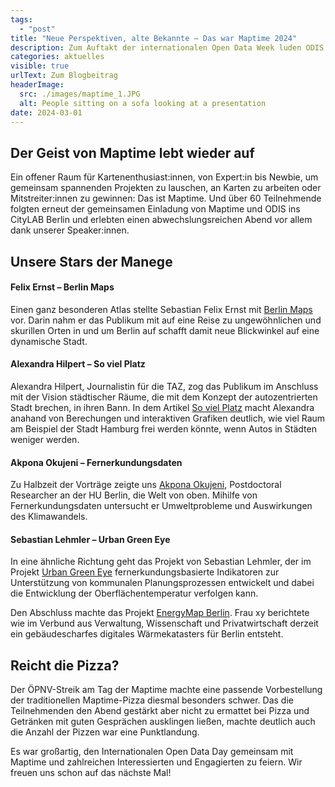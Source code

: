 ```yaml
---
tags:
  - "post"
title: "Neue Perspektiven, alte Bekannte – Das war Maptime 2024"
description: Zum Auftakt der internationalen Open Data Week luden ODIS und Maptime Berlin am 29. Februar erneut ins CityLAB zu einem bunten Abend rund um das Thema offene Daten und Karten.
categories: aktuelles
visible: true
urlText: Zum Blogbeitrag
headerImage:
  src: ./images/maptime_1.JPG
  alt: People sitting on a sofa looking at a presentation
date: 2024-03-01
---
```


## Der Geist von Maptime lebt wieder auf

Ein offener Raum für Kartenenthusiast:innen, von Expert:in bis Newbie, um gemeinsam spannenden Projekten zu lauschen, an Karten zu arbeiten oder Mitstreiter:innen zu gewinnen: Das ist Maptime. Und über 60 Teilnehmende folgten erneut der gemeinsamen Einladung von Maptime und ODIS ins CityLAB Berlin und erlebten einen abwechslungsreichen Abend vor allem dank unserer Speaker:innen.



<ImageSection
  src={image1}
  caption="Full House im CityLAB Berlin"
  fullWidth
/>

## Unsere Stars der Manege

#### Felix Ernst – Berlin Maps
Einen ganz besonderen Atlas stellte Sebastian Felix Ernst mit [Berlin Maps](https://ruby-press.com/shop/berlin-maps/) vor. Darin nahm er das Publikum mit auf eine Reise zu ungewöhnlichen und skurillen Orten in und um Berlin auf schafft damit neue Blickwinkel auf eine dynamische Stadt. 


<ImageSection
  src={image2}
  caption="Felix Ernst stellt Berlin Maps vor."
/>

#### Alexandra Hilpert – So viel Platz

Alexandra Hilpert, Journalistin für die TAZ, zog das Publikum im Anschluss mit der Vision städtischer Räume, die mit dem Konzept der autozentrierten Stadt brechen, in ihren Bann. In dem Artikel [So viel Platz](https://taz.de/Was-Staedte-durch-weniger-Autos-gewinnen/!5986938/) macht Alexandra anahand von Berechungen und interaktiven Grafiken deutlich, wie viel Raum am Beispiel der Stadt Hamburg frei werden könnte, wenn Autos in Städten weniger werden.


<ImageSection
  src={image3}
  caption="Alexandra Hilpert stellt per Zoom Visionen städtischer Räume vor."
/>

#### Akpona Okujeni – Fernerkundungsdaten 

Zu Halbzeit der Vorträge zeigte uns [Akpona Okujeni](https://www.iri-thesys.org/research/research-projects/climate-and-water-under-change/), Postdoctoral Researcher an der HU Berlin, die Welt von oben. Mihilfe von Fernerkundungsdaten untersucht er Umweltprobleme und Auswirkungen des Klimawandels. 


<ImageSection
  src={image4}
  caption="Akpona Okujeni stellt das Fernerkundungsdaten-Projekt vor."
/>

#### Sebastian Lehmler – Urban Green Eye 

In eine ähnliche Richtung geht das Projekt von Sebastian Lehmler, der im Projekt [Urban Green Eye](https://urbangreeneye.lup-umwelt.de) fernerkundungsbasierte Indikatoren zur Unterstützung von kommunalen Planungsprozessen entwickelt und dabei die Entwicklung der Oberflächentemperatur verfolgen kann.


<ImageSection
  src={image5}
  caption="Sebastian Lehmler stellt Urban Green Eye vor."
/>


Den Abschluss machte das Projekt [EnergyMap Berlin](https://energymap-berlin.de). Frau xy berichtete wie im Verbund aus Verwaltung, Wissenschaft und Privatwirtschaft derzeit ein gebäudescharfes digitales Wärmekatasters für Berlin entsteht.



## Reicht die Pizza?

Der ÖPNV-Streik am Tag der Maptime machte eine passende Vorbestellung der traditionellen Maptime-Pizza diesmal besonders schwer. Das die Teilnehmenden den Abend gestärkt aber nicht zu ermattet bei Pizza und Getränken mit guten Gesprächen ausklingen ließen, machte deutlich auch die Anzahl der Pizzen war eine Punktlandung.

Es war großartig, den Internationalen Open Data Day gemeinsam mit Maptime und zahlreichen Interessierten und Engagierten zu feiern. Wir freuen uns schon auf das nächste Mal!



